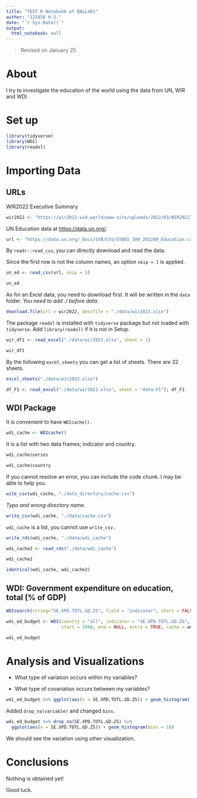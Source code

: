 ```yaml
---
title: "TEST R Notebook of QALL401"
author: "123456 H.S."
date: "`r Sys.Date()`"
output:
  html_notebook: null
---
```


> Revised on January 25

# About

I try to investigate the education of the world using the data from UN, WIR and WDI.

# Set up

```r
library(tidyverse)
library(WDI)
library(readxl)
```

# Importing Data

## URLs

WIR2022 Executive Summary

```r
wir2022 <- "https://wir2022.wid.world/www-site/uploads/2022/03/WIR2022TablesFigures-Summary.xlsx"
```

UN Education data at <https://data.un.org/>.

```r
url <- "https://data.un.org/_Docs/SYB/CSV/SYB65_309_202209_Education.csv"
```

By `readr::read_csv`, you can directly download and read the data.

Since the first row is not the column names, an option `skip = 1` is applied.

```r
un_ed <- read_csv(url, skip = 1)
```

```r
un_ed
```

As for an Excel data, you need to download first. It will be written in the `data` folder.
_You need to add ./ before data._

```r
download.file(url = wir2022, destfile = "./data/wir2022.xlsx")
```

The package `readxl` is installed with `tidyverse` package but not loaded with `tidyverse`. Add `library(readxl)` if it is not in Setup.

```r
wir_df1 <- read_excel("./data/wir2022.xlsx", sheet = 1)
```

```r
wir_df1
```

By the following `excel_sheets` you can get a list of sheets. There are 32 sheets.

```r
excel_sheets("./data/wir2022.xlsx")
```

```r
df_F1 <- read_excel("./data/wir2022.xlsx", sheet = "data-F1"); df_F1
```

## WDI Package

It is convenient to have `WDIcache().`

```r
wdi_cache <- WDIcache()
```

It is a list with two data frames; indicator and country.

```r
wdi_cache$series
```

```r
wdi_cache$country
```

If you cannot resolve an error, you can include the code chunk. I may be able to help you.

```r
wite_csv(wdi_cache, "./data_directory/cache.csv")
```

*Typo and wrong directory name.*

```r
write_csv(wdi_cache, "./data/cache.csv")
```

`wdi_cache` is a list, you cannot use `write_csv.`

```r
write_rds(wdi_cache, "./data/wdi_cache")
```

```r
wdi_cache2 <- read_rds("./data/wdi_cache")
```

```r
wdi_cache2
```

```r
identical(wdi_cache, wdi_cache2)
```

## WDI: Government expenditure on education, total (% of GDP)

```r
WDIsearch(string="SE.XPD.TOTL.GD.ZS", field = "indicator", short = FALSE, cache = wdi_cache)
```

```r
wdi_ed_budget <- WDI(country = "all", indicator = "SE.XPD.TOTL.GD.ZS", 
                     start = 1960, end = NULL, extra = TRUE, cache = wdi_cache)
```

```r
wdi_ed_budget
```

# Analysis and Visualizations

-   What type of variation occurs within my variables?

-   What type of covariation occurs between my variables?

```r
wdi_ed_budget %>% ggplot(aes(x = SE.XPD.TOTL.GD.ZS)) + geom_histogram()
```

Added `drop_na(variable)` and changed `bins.`

```r
wdi_ed_budget %>% drop_na(SE.XPD.TOTL.GD.ZS) %>%
  ggplot(aes(x = SE.XPD.TOTL.GD.ZS)) + geom_histogram(bins = 10)

```

We should see the variation using other visualization.

# Conclusions

Nothing is obtained yet!

Good luck.
